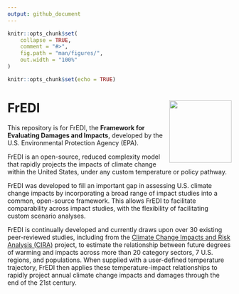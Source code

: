 ```yaml
---
output: github_document
---
```


```r
knitr::opts_chunk$set(
    collapse = TRUE,
    comment = "#>",
    fig.path = "man/figures/",
    out.width = "100%"
)
```

```r
knitr::opts_chunk$set(echo = TRUE)
```

# FrEDI <img src="man/figures/FrEDI_hex2.png" align="right" alt="" width="140" />

This repository is for FrEDI, the **Framework for Evaluating Damages and Impacts**, developed by the U.S. Environmental Protection Agency (EPA).

FrEDI is an open-source, reduced complexity model that rapidly projects the impacts of climate change within the United States, under any custom temperature or policy pathway. 

FrEDI was developed to fill an important gap in assessing U.S. climate change impacts by incorporating a broad range of impact studies into a common, open-source framework. This allows FrEDI to facilitate comparability across impact studies, with the flexibility of facilitating custom scenario analyses. 

FrEDI is continually developed and currently draws upon over 30 existing peer-reviewed studies, including from the [Climate Change Impacts and Risk Analysis (CIRA)](https://www.epa.gov/cira/) project, to estimate the relationship between future degrees of warming and impacts across more than 20 category sectors, 7 U.S. regions, and populations. When supplied with a user-defined temperature trajectory, FrEDI then applies these temperature-impact relationships to rapidly project annual climate change impacts and damages through the end of the 21st century.
